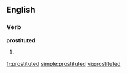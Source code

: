 
==English==

===Verb===
'''prostituted'''

# {{past of|[[prostitute]]}}

[[fr:prostituted]]
[[simple:prostituted]]
[[vi:prostituted]]
